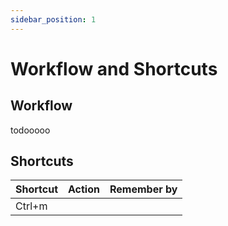 ```yaml
---
sidebar_position: 1
---
```


# Workflow and Shortcuts

## Workflow

todooooo

## Shortcuts

| Shortcut  | Action | Remember by |
|-----------------|-----------------|-----------------|
| Ctrl+m | | |

